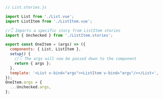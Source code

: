 ```js
// List.stories.js

import List from './List.vue';
import ListItem from './ListItem.vue';

//👇 Imports a specific story from ListItem stories
import { Unchecked } from './ListItem.stories';

export const OneItem = (args) => ({
  components: { List, ListItem },
  setup() {
    //👇 The args will now be passed down to the component
    return { args };
  },
  template: '<List v-bind="args"><ListItem v-bind="args"/></List>',
});
OneItem.args = {
  ...Unchecked.args,
};
```